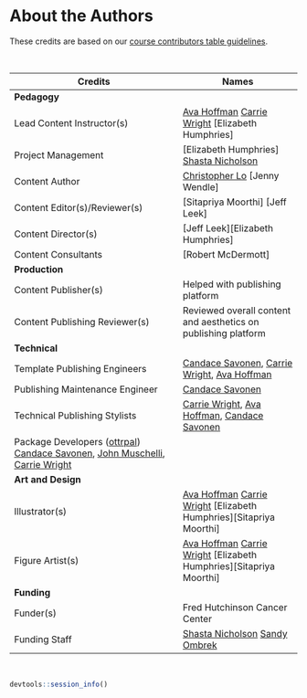 
# About the Authors {-}

These credits are based on our [course contributors table guidelines](https://www.ottrproject.org/more_features.html#giving-credits-to-contributors).

&nbsp;
&nbsp;

|Credits|Names|
|-------|-----|
|**Pedagogy**||
|Lead Content Instructor(s)|[Ava Hoffman][Candace Savonen] [Carrie Wright] [Elizabeth Humphries]|
|Project Management| [Elizabeth Humphries] [Shasta Nicholson]|
|Content Author| [Christopher Lo] [Jenny Wendle]|
|Content Editor(s)/Reviewer(s) | [Sitapriya Moorthi] [Jeff Leek]|
|Content Director(s) |[Jeff Leek][Elizabeth Humphries] |
|Content Consultants | [Robert McDermott]|
|**Production**||
|Content Publisher(s)| Helped with publishing platform|
|Content Publishing Reviewer(s)| Reviewed overall content and aesthetics on publishing platform|
|**Technical**||
|Template Publishing Engineers|[Candace Savonen], [Carrie Wright], [Ava Hoffman]|
|Publishing Maintenance Engineer|[Candace Savonen]|
|Technical Publishing Stylists|[Carrie Wright], [Ava Hoffman], [Candace Savonen]|
|Package Developers ([ottrpal]) [Candace Savonen], [John Muschelli], [Carrie Wright]|
|**Art and Design**||
|Illustrator(s)| [Ava Hoffman][Candace Savonen] [Carrie Wright] [Elizabeth Humphries][Sitapriya Moorthi]|
|Figure Artist(s)|[Ava Hoffman][Candace Savonen] [Carrie Wright] [Elizabeth Humphries][Sitapriya Moorthi]|
|**Funding**||
|Funder(s)| Fred Hutchinson Cancer Center|
|Funding Staff| [Shasta Nicholson] [Sandy Ombrek]|

&nbsp;

```r
devtools::session_info()
```

<!-- Author information -->

[John Muschelli]: https://johnmuschelli.com/
[Candace Savonen]: https://www.cansavvy.com/
[Carrie Wright]: https://carriewright11.github.io/
[Ava Hoffman]: https://www.avahoffman.com/
[Christopher Lo]: https://www.linkedin.com/in/christopher-lo-23316221b
[Shasta Nicholson]: https://www.linkedin.com/in/shastanicholson
[Sandy Ombrek]: https://www.linkedin.com/in/sandy-ormbrek-1410b113
<!-- Links -->

[ottrpal]: https://github.com/jhudsl/ottrpal

<!-- Fill out this table using these instructions: https://github.com/jhudsl/OTTR_Template/wiki/How-to-give-credits

For JHU courses, You will need to add Ira as a credit:

|Content Publisher|[Ira Gooding]|
...
[Ira Gooding]: https://publichealth.jhu.edu/faculty/4130/ira-gooding
-->
